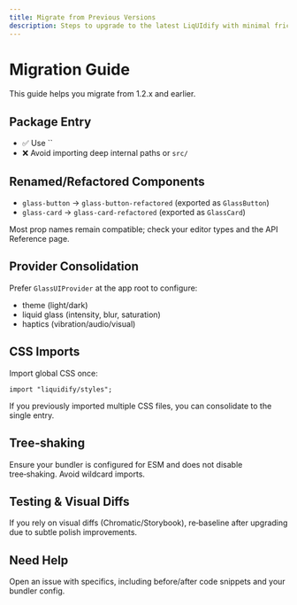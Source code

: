 ```yaml
---
title: Migrate from Previous Versions
description: Steps to upgrade to the latest LiqUIdify with minimal friction.
---
```

# Migration Guide

This guide helps you migrate from 1.2.x and earlier.

## Package Entry

- ✅ Use ``
- ❌ Avoid importing deep internal paths or `src/`

## Renamed/Refactored Components

- `glass-button` → `glass-button-refactored` (exported as `GlassButton`)
- `glass-card` → `glass-card-refactored` (exported as `GlassCard`)

Most prop names remain compatible; check your editor types and the API Reference page.

## Provider Consolidation

Prefer `GlassUIProvider` at the app root to configure:

- theme (light/dark)
- liquid glass (intensity, blur, saturation)
- haptics (vibration/audio/visual)

## CSS Imports

Import global CSS once:

```tsx
import "liquidify/styles";
```

If you previously imported multiple CSS files, you can consolidate to the single entry.

## Tree‑shaking

Ensure your bundler is configured for ESM and does not disable tree‑shaking. Avoid wildcard imports.

## Testing & Visual Diffs

If you rely on visual diffs (Chromatic/Storybook), re‑baseline after upgrading due to subtle polish improvements.

## Need Help

Open an issue with specifics, including before/after code snippets and your bundler config.
